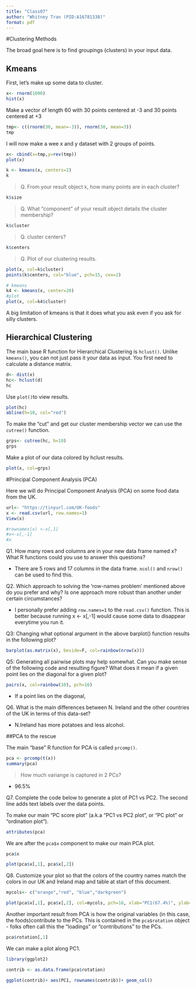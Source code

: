 ```yaml
---
title: "Class07"
author: "Whitney Tran (PID:A16781338)"
format: pdf
---
```


#Clustering Methods

The broad goal here is to find groupings (clusters) in your input data.

## Kmeans

First, let's make up some data to cluster.

```r
x<- rnorm(1000)
hist(x)
```

Make a vector of length 60 with 30 points centered at -3 and 30 points centered at +3
```r
tmp<- c((rnorm(30, mean=-3)), rnorm(30, mean=3))
tmp
```

I will now make a wee x and y dataset with 2 groups of points.

```r
x<- cbind(x=tmp,y=rev(tmp))
plot(x)
```

```r
k <- kmeans(x, centers=2)
k
```

> Q. From your result object `k`, how many points are in each cluster?

```r
k$size
```

> Q. What "component" of your result object details the cluster membership?

```r
k$cluster
```

> Q. cluster centers?

```r
k$centers
```

> Q. Plot of our clustering results.

```r
plot(x, col=k$cluster)
points(k$centers, col="blue", pch=15, cex=2)
```

```r
# kmeans
k4 <- kmeans(x, center=20)
#plot
plot(x, col=k4$cluster)
```

A big limitation of kmeans is that it does what you ask even if you ask for silly clusters.


## Hierarchical Clustering

The main base R function for Hierarchical Clustering is `hclust()`. Unlike `kmeans()`, you can not just pass it your data as input. You first need to calculate a distance matrix.

```r
d<- dist(x)
hc<- hclust(d)
hc
```

Use `plot()`to view results.

```r
plot(hc)
abline(h=10, col="red")
```

To make the "cut" and get our cluster membership vector we can use the `cutree()` function.

```r
grps<- cutree(hc, h=10)
grps
```

Make a plot of our data colored by hclust results.
```r
plot(x, col=grps)
```

#Principal Component Analysis (PCA)

Here we will do Principal Component Analysis (PCA) on some food data from the UK.

```r
url<- "https://tinyurl.com/UK-foods"
x <- read.csv(url, row.names=1)
View(x)
```

```r
#rownames(x) <-x[,1]
#x<-x[,-1]
#x
```


Q1. How many rows and columns are in your new data frame named x? What R functions could you use to answer this questions?

- There are 5 rows and 17 columns in the data frame. `ncol()` and `nrow()` can be used to find this.

Q2. Which approach to solving the ‘row-names problem’ mentioned above do you prefer and why? Is one approach more robust than another under certain circumstances?

- I personally prefer adding `row.names=1` to the `read.csv()` function. This is better because running x <- x[,-1] would cause some data to disappear everytime you run it.

Q3: Changing what optional argument in the above barplot() function results in the following plot?
```r
barplot(as.matrix(x), beside=F, col=rainbow(nrow(x)))
```


Q5: Generating all pairwise plots may help somewhat. Can you make sense of the following code and resulting figure? What does it mean if a given point lies on the diagonal for a given plot?
```r
pairs(x, col=rainbow(10), pch=16)
```

- If a point lies on the diagonal,

Q6. What is the main differences between N. Ireland and the other countries of the UK in terms of this data-set?

- N.Ireland has more potatoes and less alcohol.

##PCA to the rescue

The main "base" R function for PCA is called `prcomp()`.

```r
pca <- prcomp(t(x))
summary(pca)
```
> How much variange is captured in 2 PCs?

- 96.5%

Q7. Complete the code below to generate a plot of PC1 vs PC2. The second line adds text labels over the data points.

To make our main "PC score plot" (a.k.a "PC1 vs PC2 plot", or "PC plot" or "ordination plot").
```r
attributes(pca)

```
We are after the `pca$x` component to make our main PCA plot.
```r
pca$x
```
```r
plot(pca$x[,1], pca$x[,2])
```


Q8. Customize your plot so that the colors of the country names match the colors in our UK and Ireland map and table at start of this document.

```r
mycols<- c("orange","red", "blue","darkgreen")

plot(pca$x[,1], pca$x[,2], col=mycols, pch=16, xlab="PC1(67.4%)", ylab="PC2(96.5%)")

```

Another important result from PCA is how the original variables (in this case, the foods)contribute to the PCs.
This is contained in the `pca$rotation` object - folks often call this the "loadings" or "contributions" to the PCs.

```r
pca$rotation[,1]
```

We can make a plot along PC1.

```r
library(ggplot2)

contrib <- as.data.frame(pca$rotation)

ggplot(contrib)+ aes(PC1, rownames(contrib))+ geom_col()
```

